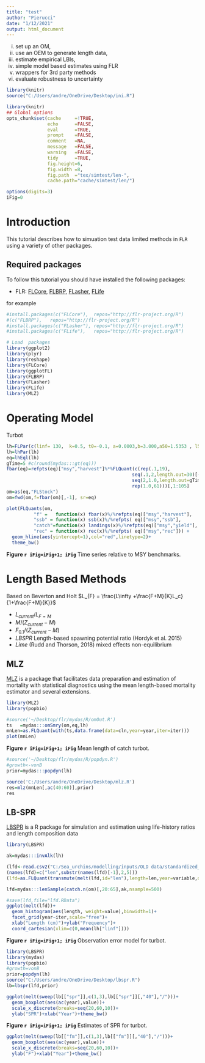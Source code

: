 ---
title: "test"
author: "Pierucci"
date: "1/12/2021"
output: html_document
---
i) set up an OM, 
 ii) use an OEM to generate length data, 
 iii) estimate empirical LBIs, 
 iv) simple model based estimates using FLR 
 v) wrappers for 3rd party methods
 vi) evaluate robustness to uncertainty
 
```{r, ini, echo=FALSE, results='hide', message=FALSE, warnings=FALSE, cache=FALSE,eval=!TRUE}
library(knitr)
source("C:/Users/andre/OneDrive/Desktop/ini.R")
```

```{r knitr_init, echo=FALSE, results="hide", eval=!FALSE}
library(knitr)
## Global options
opts_chunk$set(cache     =!TRUE,
               echo      =FALSE,
               eval      =TRUE,
               prompt    =FALSE,
               comment   =NA,
               message   =FALSE,
               warning   =FALSE,
               tidy      =TRUE,
               fig.height=6,
               fig.width =8,
               fig.path  ="tex/simtest/len-",
               cache.path="cache/simtest/len/")
```

```{r}
options(digits=3)
iFig=0
```


# Introduction

This tutorial describes how to simuation test data limited methods in `FLR` using a variety of other packages.

## Required packages

To follow this tutorial you should have installed the following packages:

- FLR: [FLCore](http://www.flr-project.org/FLCore/), [FLBRP](http://www.flr-project.org/FLBRP/), [FLasher](http://www.flr-project.org/FLash/), [FLife](http://www.flr-project.org/FLife/)

for example

```{r, install, eval=FALSE}
#install.packages(c("FLCore"),  repos="http://flr-project.org/R")
#(c("FLBRP"),   repos="http://flr-project.org/R")
#install.packages(c("FLasher"), repos="http://flr-project.org/R")
#install.packages(c("FLife"),   repos="http://flr-project.org/R")
```

```{r, pkgs}
# Load  packages
library(ggplot2)
library(plyr)
library(reshape)
library(FLCore)
library(ggplotFL)
library(FLBRP)
library(FLasher)
library(FLife)
library(MLZ)
```

# Operating Model

Turbot

```{r, turbot}
lh=FLPar(c(linf= 130,  k=0.5, t0=-0.1, a=0.0003,b=3.000,a50=1.5353 , l50=66.5733 ),units="mm")
lh=lhPar(lh)
eq=lhEql(lh)
gTime=5 #c(round(mydas:::gt(eq)))
fbar(eq)=refpts(eq)["msy","harvest"]%*%FLQuant(c(rep(.1,19),
                                              seq(.1,2,length.out=30)[-30],
                                              seq(2,1.0,length.out=gTime)[-1],
                                              rep(1.0,61)))[,1:105]
om=as(eq,"FLStock")
om=fwd(om,f=fbar(om)[,-1], sr=eq)

```

```{r turbot-ts-ref}
plot(FLQuants(om, 
          "f" =   function(x) fbar(x)%/%refpts(eq)["msy","harvest"], 
          "ssb" = function(x) ssb(x)%/%refpts( eq)["msy","ssb"], 
          "catch"=function(x) landings(x)%/%refpts(eq)["msy","yield"],
          "rec" = function(x) rec(x)%/%refpts( eq)["msy","rec"])) + 
  geom_hline(aes(yintercept=1),col="red",linetype=2)+
  theme_bw() 
```

**Figure `r iFig=iFig+1; iFig`** Time series relative to MSY benchmarks.

# Length Based Methods

Based on Beverton and Holt  $L_{F} = \frac{L\infty +\frac{F+M}{K}L_c}{1+\frac{F+M}{K}}$

+ $L_{current}/L_{F=M}$ 
+ $M/(Z_{current}-M)$
+ $F_{0.1}/(Z_{current}-M)$
+ $LBSPR$ Length-based spawning potential ratio (Hordyk et al. 2015) 
+ $Lime$ (Rudd and Thorson, 2018) mixed effects non-equilibrium

## MLZ

[MLZ](https://cran.r-project.org/web/packages/MLZ/index.html) is a package that facilitates data preparation and estimation of mortality with statistical diagnostics using the mean length-based mortality estimator and several extensions.


```{r}
library(MLZ)
library(popbio)
```

```{r, turbot-length}
#source('~/Desktop/flr/mydas/R/omOut.R')
ts   =mydas:::omSmry(om,eq,lh)
mnLen=as.FLQuant(with(ts,data.frame(data=cln,year=year,iter=iter)))
plot(mnLen)
```
**Figure `r iFig=iFig+1; iFig`** Mean length of catch turbot. 

```{r}
#source('~/Desktop/flr/mydas/R/popdyn.R')
#growth<-vonB
prior=mydas:::popdyn(lh)
```

```{r, turbot-mlz}
source('C:/Users/andre/OneDrive/Desktop/mlz.R')
res=mlz(mnLen[,ac(40:60)],prior)
res
```


## LB-SPR

[LBSPR](https://cran.r-project.org/web/packages/LBSPR/vignettes/LBSPR.html)
is a R package for simulation and estimation using life-history ratios and length composition data



```{r lbspr}
library(LBSPR)
```

```{r, turbot-alk}
ak=mydas:::invAlk(lh)  
```

```{r, turbot-lfd}
(lfd<-read.csv2("C:/Sea_urchins/modelling/inputs/OLD data/standardized_data/commercial_S.csv", row.names=NULL, sep=";"))
(names(lfd)=c("len",substr(names(lfd)[-1],2,5)))
(lfd=as.FLQuant(transmute(melt(lfd,id="len"),length=len,year=variable,data=value))[,names(lfd)[-1]])

```
```{r}

lfd=mydas:::lenSample(catch.n(om)[,20:65],ak,nsample=500)
```


```{r, turbot-oemplot}
#save(lfd,file="lfd.RData") 
ggplot(melt(lfd))+
  geom_histogram(aes(length, weight=value),binwidth=1)+
  facet_grid(year~iter,scale="free")+
  xlab("Length (cm)")+ylab("Frequency")+
  coord_cartesian(xlim=c(0,mean(lh["linf"])))
```

**Figure `r iFig=iFig+1; iFig`** Observation error model for turbot. 



```{r, turbot-sa}
library(LBSPR)
library(mydas)
library(popbio)
#growth=vonB
prior=popdyn(lh)
source("C:/Users/andre/OneDrive/Desktop/lbspr.R")
lb=lbspr(lfd,prior)  
```


```{r, turbot-spr}
ggplot(melt(sweep(lb[["spr"]],c(1,3),lb[["spr"]][,"40"],"/")))+
  geom_boxplot(aes(ac(year),value))+
  scale_x_discrete(breaks=seq(20,60,10))+
  ylab("SPR")+xlab("Year")+theme_bw()
```

**Figure `r iFig=iFig+1; iFig`** Estimates of SPR for turbot. 

```{r, turbot-fm}
ggplot(melt(sweep(lb[["fm"]],c(1,3),lb[["fm"]][,"40"],"/")))+
  geom_boxplot(aes(ac(year),value))+
  scale_x_discrete(breaks=seq(20,60,10))+
  ylab("F")+xlab("Year")+theme_bw()
```